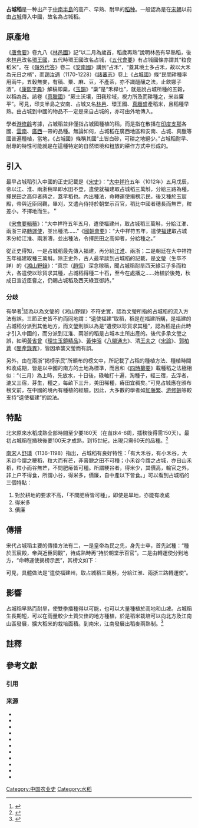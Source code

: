 '''占城稻'''是一种出产于[[中南半島|中南半島]]的高产、早熟、耐旱的[[水稻|稻种]]。一般認為{{NoteTag|如學者[[加藤繁|加藤繁]]、[[游修齡|游修齡]]<ref>{{cite book |author=[[游修齡|游修齡]] |title=《稻作史論集》 |location=北京 |publisher=中國農業科技出版社 |year=1993 }}</ref>等皆認為占城稻早於[[宋朝|宋朝]]傳入。}}是在[[宋朝|宋朝]]以前由[[占城|占城]]傳入中國，故名為占城稻。

==原產地==
《[[唐會要|唐會要]]》卷九八《[[林邑國|林邑國]]》記“以二月為歲首，稻歲再熟”說明林邑有早熟稻，後來[[林邑|林邑]]改名[[環王國|環王國]]，五代時環王國改名占城，《[[五代會要|五代會要]]》有占城國條亦謂其“粒食稻米”。在《[[嶺外代答|嶺外代答]]》卷二《[[安南國|安南國]]》講到“占禾”，“蓋其境土多占禾，故以大禾為元日之梢”，而[[趙汝適|趙汝適]]（1170-1228）《[[諸蕃志|諸蕃志]]》卷上《[[占城國|占城國]]》條“民間耕種率用兩牛，五穀無麥，有稿、粟、麻、豆，不產茶，亦不識醞釀之法，止飲娜子酒”，《[[康熙字典|康熙字典]]》解稿即稾，《[[玉韻|玉韻]]》“稾”是“禾桿也”，就是說占城所種的五穀，以稻為首。該卷《[[真臘國|真臘國]]》“厥土沃壤，田我珍域，視力所及而耕種之，米谷廉平”。可見，印支半島之安南、占城又名[[林邑|林邑]]、環王國、[[真臘|真臘]]盛產稻米，且稻種早熟。由占城到中國的物品不一定是來自占城的，亦可由外地傳入。

學者[[游修齡|游修齡]]考據，占城稻並非僅指占城國種植的稻，而是指在散播在[[印度支那|印度支那]]各國、[[雲南|雲南]]、[[廣西|廣西]]一帶的品種。無論如何，占城稻在廣西地區和安南、占城、真臘等國普遍種植，當地，《占城國》條稱其國“土皆白砂，可耕之地絕少。”占城稻耐早、耐專的特性可能就是在這種特定的自然環境和粗放的耕作方式中形成的。

==引入==
最早占城稻引入中國的正史記載是《[[宋史|宋史]]》：“[[大中祥符|大中祥符]]五年（1012年）五月戊辰，帝以江、淮、兩浙稍旱即水田不登，遣使就福建取占城稻三萬斛，分給三路為種，擇民田之高仰者蒔之，蓋早稻也。內出種法，命轉運使揭榜示民，後又種於玉宸殿，帝與近臣同觀，畢刈，又遣內侍持於朝堂示百官，稻比中國者穗長而無芒，粒差小，不擇地而生。＂

《[[宋會要輯稿|宋會要輯稿]]》：“大中祥符五年五月，遣使福建州，取占城稻三萬斛，分給江淮、兩浙三路[[轉運使|轉運使]]，並出種法……”《[[國朝會要|國朝會要]]》：“大中祥符五年，遣使[[福建|福建]]取占城禾分給江淮、兩浙漕，並出種法，令擇民田之高仰者，分給種之。”

從正史得知，一是占城稻最先傳入福建，再分給[[江淮|江淮]]、兩浙；二是朝廷在大中祥符五年福建取種三萬斛。除正史外，古人最早談到占城稻的記載，是[[文瑩|文瑩]]（生卒不詳）的《[[湘山野錄|湘山野錄]]》：“真宗（[[宋真宗|趙恆]]）深念稼稿，聞占城稻耐旱西天綠豆子多而粒大，各遣使以珍貨求其種，占城稻得種二十石，至今在處播之……始植於後苑，秋成日宣近臣嘗之，仍賜占城稻及西天綠豆御詩。”

===分歧===
有學者<ref>{{cite book |author=黃桂 |title=《中國社會經濟史研究》 |edition=1998年4期 |chapter=〈關於占城稻若干問題探析〉 |location=廈門 |publisher=廈門大學 |year=1998 |pages=頁20 }}</ref>認為以為文瑩的《湘山野錄》不符史實，認為文瑩所指的占城稻的流入方法有誤。三節正史皆不約而同地謂：“遺使福建”取稻，稻是在福建所購，是福建的占城稻分派到其他地方，而文瑩則誤以為是“遺使以珍貨求其種”，認為稻是由此時才引入中國的，而分派到江淮、兩浙的稻是占城本土所出產的。後代多承文瑩之誤，如明[[黃省曾|黃省曾]]《[[理生玉鏡精品|理生玉鏡精品]]》、[[黃仲昭|黃仲昭]]《[[八閩通志|八閩通志]]》、清[[王夫之|王夫之]]《[[宋論|宋論]]》、[[郭柏蒼|郭柏蒼]]《[[閩產錄異|閩產錄異]]》，皆因承襲文瑩而有誤。

另外，由在兩浙“揭榜示民”所頒布的榜文中，所記載了占稻的種植方法、種植時間和收成期，皆是以中國的南方的土地為標準，而且和《[[四時纂要|四時纂要]]》載種稻之法極相似：“（三月）為上時，先放水，十日後，碌軸打十遍，淘種子，經三宿，去浮者，漉又三宿，芽生，種之，每畝下三升，美田稀種，瘠田宜稠矣。”可見占城應在頒布榜文前，在中國的境內有種植的經驗。因此，大多數的學者如[[加藤繁|加藤繁]]、[[游修齡|游修齡]]等較支持“遺使福建”的說法。

==特點==
北宋原來水稻成熟全部時間至少要180天（在苗床4-6周，插秧後得需150天）。最初占城稻在插秧後要100天才成熟，到15世紀，出現只需60天的品種。<ref name=Maddison>{{cite book |author=Maddison |title=《中國經濟的長期表現》 |pages=26 }}</ref>

[[南宋|南宋]]人[[舒璘|舒璘]]（1136-1198）指出，占城稻有良好特性：「有大禾谷，有小禾谷，大禾谷今謂之粳稻，粒大而有芒，非膏腴之田不可種；小禾谷今謂之占城，亦曰山禾稻，粒小而谷無芒，不問肥瘠皆可種。所謂粳谷者，得米少，其價高，輸官之外，非上户不得食，所謂小谷，得米多，價廉，自中產以下皆食。」可以看到占城稻的三個特點：
#對於耕地的要求不高，「不問肥瘠皆可種」，即使是旱地，亦能有收成
#得米多
#價廉

==傳播==
宋代占城稻主要的傳播方法有二，一是皇帝為民之先，身先士卒，首先試種：“種於玉宸殿，帝與近臣同觀”，待成熟時再“持於朝堂示百官”。二是由轉運使分到地方，“命轉運使揭榜示民”，其榜文如下：

{{quote|其法曰：南方地暖，二月中下旬至三月上旬，用好竹籠，周以稻秆，置此稻於中，外及五斗以上，又以稻秆覆之，入池浸三日，出置宇下，伺其微熟如甲坼狀，則布於淨地，俟其萌與谷等，即以寬竹器貯之，於耕了平細田停水深二寸許，布之，經三日，決其水，至五日，視其苗長二寸許即復引水浸之一日，乃可種蒔，如[[淮南|淮南]]地稍寒，則酌其節候下種，至八月熟。}}

可見，具體做法是“遣使福建州，取占城稻三萬斛，分給江淮、兩浙三路轉運使”。

==影響==
占城稻早熟而耐旱，使雙季播種得以可能，也可以大量種植於高地和山坡。{{r|Maddison}}占城稻生長期短，可以在雨量較少土質欠佳的地方種植，於是稻米栽培可以向北方及江南山區發展，擴大稻米的栽培面積。到南宋，江南發展出稻麥兩熟制。<ref>{{cite book |author=趙岡 |title=《農業經濟史論集》 |pages=164頁 }}</ref>

==註釋==
{{NoteFoot}}

== 參考文獻 ==
=== 引用 ===
{{Reflist}}

=== 来源 ===
{{ReflistH}}
* {{cite book |first = Angus |last = Maddison |translator = 伍曉鷹 等  |title=《中國經濟的長期表現，公元960-2030年》 |publisher=上海人民出版社 |location=上海 |year=2011 }}
* {{cite book |author=趙岡 |title=《農業經濟史論集——產權、人口與農業生產》 |publisher=中國農業出版社 |location=北京 |year=2001 }}
* {{cite book |author=王啓柱 |title=《中國農業起源與發展》 |publisher=國立編輯館 |location=台灣 |year=1994 }}
* {{cite book |author=韓茂莉 |title=《宋代農業地理》 |publisher=山西古籍出版社 |location=山西 |year=1993 }}
* {{cite book |author=吳存浩 |title=《中國農業史》 |publisher=警官教育出版社 |location=北京 |year=1996 }}
* {{cite book |author=史念海 |title=《河山集》：北京三聯書店 |location=北京 |year=1991 }}
* {{cite book |author=陳荊和 |title=《校合本大越史記全書（上）》 |publisher=東京大學東洋文化研究所 |location=東京 |year=1985 }}
* {{cite book |author=李根蟠 |title=《中國農業史》 |publisher=文津出版社 |location=台北 |year=1997 }}
* {{cite book |author=游修齡 |title=《中國稻作史》 |publisher=中國農業出版社 |location=北京 |year=1995 }}
* {{cite book |author=游修齡 |title=《稻作史論集》 |publisher=中國農業科技出版社 |location=北京 |year=1993 }}
* {{cite book |author=何炳棣 |url = http://www.nssd.org/articles/article_read.aspx?id=331805 |title=〈中國歷史上的早熟稻〉 |year=1980 |access-date=2018-02-09 |archive-date=2021-01-10 |archive-url = https://web.archive.org/web/20210110081550/http://www.nssd.org/articles/article_read.aspx?id=331805 |dead-url=no }}
{{ReflistF}}

{{DEFAULTSORT:Z}}
[[Category:中国农业史|Category:中国农业史]]
[[Category:水稻|Category:水稻]]